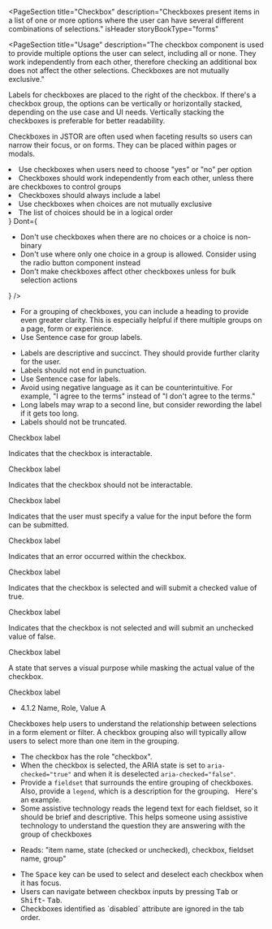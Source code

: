 
<PageSection
  title="Checkbox"
  description="Checkboxes present items in a list of one or more options where the user can have several different combinations of selections."
  isHeader
  storyBookType="forms"
></PageSection>

<PageSection
  title="Usage"
  description="The checkbox component is used to provide multiple options the user can select, including all or none. They work independently from each other, therefore checking an additional box does not affect the other selections. Checkboxes are not mutually exclusive."
>
  <PageSection title="Alignment" subSectionLevel={1}>
    <p>
      Labels for checkboxes are placed to the right of the checkbox. If there's a checkbox group,
      the options can be vertically or horizontally stacked, depending on the use case and UI needs.
      Vertically stacking the checkboxes is preferable for better readability.
    </p>
  </PageSection>
  <PageSection title="Placement" subSectionLevel={1}>
    <p>
      Checkboxes in JSTOR are often used when faceting results so users can narrow their focus, or
      on forms. They can be placed within pages or modals.
    </p>
  </PageSection>
</PageSection>

<PageSection title="Best practices">
  <BestPractices
    Do={
      <ul>
        <li>Use checkboxes when users need to choose "yes" or "no" per option</li>
        <li>
          Checkboxes should work independently from each other, unless there are checkboxes to
          control groups
        </li>
        <li>Checkboxes should always include a label</li>
        <li>Use checkboxes when choices are not mutually exclusive</li>
        <li>The list of choices should be in a logical order</li>
      </ul>
    }
    Dont={
      <ul>
        <li>Don't use checkboxes when there are no choices or a choice is non-binary</li>
        <li>
          Don't use where only one choice in a group is allowed. Consider using the radio button
          component instead
        </li>
        <li>Don't make checkboxes affect other checkboxes unless for bulk selection actions</li>
      </ul>
    }
  />
</PageSection>

<PageSection title="Content guidelines">
  <PageSection title="Group labels (optional)" subSectionLevel={1}>
    <ul>
      <li>
        For a grouping of checkboxes, you can include a heading to provide even greater clarity.
        This is especially helpful if there multiple groups on a page, form or experience.
      </li>
      <li>Use Sentence case for group labels.</li>
    </ul>
  </PageSection>
  <PageSection title="Labels" subSectionLevel={1}>
    <ul>
      <li>
        Labels are descriptive and succinct. They should provide further clarity for the user.
      </li>
      <li>Labels should not end in punctuation.</li>
      <li>Use Sentence case for labels.</li>
      <li>
        Avoid using negative language as it can be counterintuitive. For example, "I agree to the
        terms" instead of "I don't agree to the terms."
      </li>
      <li>
        Long labels may wrap to a second line, but consider rewording the label if it gets too long.
      </li>
      <li>Labels should not be truncated.</li>
    </ul>
  </PageSection>
</PageSection>

<PageSection title="Variants">
  <PageSection
    title="onBackground"
    subSectionLevel={1}
    description="In cases where the background containing the checkbox will be a dark color or, in cases where the theme of the page/component would be dark, use the onBackground variant checkbox."
  >
    <div
      style={{
        background: 'var(--pharos-color-marble-gray-10)',
        padding: 'var(--pharos-spacing-1-x)',
      }}
    >
      <Canvas>
        <PharosCheckbox onBackground>
          <span slot="label">Checkbox label</span>
        </PharosCheckbox>
      </Canvas>
    </div>
  </PageSection>
</PageSection>
<PageSection title="States">
  <PageSection title="Default" subSectionLevel={1}>
    <p>Indicates that the checkbox is interactable.</p>
    <Canvas>
      <PharosCheckbox>
        <span slot="label">Checkbox label</span>
      </PharosCheckbox>
    </Canvas>
  </PageSection>
  <PageSection title="Disabled" subSectionLevel={1}>
    <p>Indicates that the checkbox should not be interactable.</p>
    <Canvas>
      <PharosCheckbox disabled>
        <span slot="label">Checkbox label</span>
      </PharosCheckbox>
    </Canvas>
  </PageSection>
  <PageSection title="Required" subSectionLevel={1}>
    <p>
      Indicates that the user must specify a value for the input before the form can be submitted.
    </p>
    <Canvas>
      <PharosCheckbox required>
        <span slot="label">Checkbox label</span>
      </PharosCheckbox>
    </Canvas>
  </PageSection>
  <PageSection title="Error" subSectionLevel={1}>
    <p>Indicates that an error occurred within the checkbox.</p>
    <Canvas>
      <PharosCheckbox
        required
        invalidated
        message="This field is required, please make a selection."
      >
        <span slot="label">Checkbox label</span>
      </PharosCheckbox>
    </Canvas>
  </PageSection>
  <PageSection title="Checked" subSectionLevel={1}>
    <p>Indicates that the checkbox is selected and will submit a checked value of true.</p>
    <Canvas>
      <PharosCheckbox checked>
        <span slot="label">Checkbox label</span>
      </PharosCheckbox>
    </Canvas>
  </PageSection>
  <PageSection title="Unchecked" subSectionLevel={1}>
    <p>Indicates that the checkbox is not selected and will submit an unchecked value of false.</p>
    <Canvas>
      <PharosCheckbox>
        <span slot="label">Checkbox label</span>
      </PharosCheckbox>
    </Canvas>
  </PageSection>
  <PageSection title="Indeterminate" subSectionLevel={1}>
    <p>A state that serves a visual purpose while masking the actual value of the checkbox.</p>
    <Canvas>
      <PharosCheckbox indeterminate checked>
        <span slot="label">Checkbox label</span>
      </PharosCheckbox>
    </Canvas>
  </PageSection>
</PageSection>

<PageSection title="Accessibility">
  <PageSection subSectionLevel={1} title="Relevant WCAG guidelines">
    <ul>
      <li>
        <PharosLink href="https://www.w3.org/WAI/WCAG21/Understanding/name-role-value">
          4.1.2 Name, Role, Value A
        </PharosLink>
      </li>
    </ul>
  </PageSection>
  <PageSection subSectionLevel={1} title="Importance">
    Checkboxes help users to understand the relationship between selections in a form element or
    filter. A checkbox grouping also will typically allow users to select more than one item in the
    grouping.
  </PageSection>
  <PageSection subSectionLevel={1} title="Code expectations">
    <ul>
      <li> The checkbox has the role "checkbox". </li>
      <li>
        When the checkbox is selected, the ARIA state is set to <code>aria-checked="true"</code> and
        when it is deselected <code>aria-checked="false"</code>.
      </li>
      <li>
        Provide a <code>fieldset</code> that surrounds the entire grouping of checkboxes. Also,
        provide a <code>legend</code>, which is a description for the grouping. &nbsp;
        <PharosLink
          href="https://www.w3.org/WAI/tutorials/forms/grouping/#checkboxes"
          target="_blank"
        >
          Here's an example.
        </PharosLink>
      </li>
      <li>
        Some assistive technology reads the legend text for each fieldset, so it should be brief and
        descriptive. This helps someone using assistive technology to understand the question they
        are answering with the group of checkboxes
      </li>
    </ul>
  </PageSection>
  <PageSection subSectionLevel={1} title="Expected actions">
    <PageSection subSectionLevel={2} title="Screen reader">
      <ul>
        <li>Reads: "item name, state (checked or unchecked), checkbox, fieldset name, group" </li>
      </ul>
    </PageSection>
    <PageSection subSectionLevel={2} title="Keyboard">
      <ul>
        <li>
          The <kbd>Space</kbd> key can be used to select and deselect each checkbox when it has
          focus.
        </li>
        <li>
          Users can navigate between checkbox inputs by pressing <kbd>Tab</kbd> or <kbd>Shift</kbd>-
          <kbd>Tab</kbd>.
        </li>
        <li>Checkboxes identified as `disabled` attribute are ignored in the tab order.</li>
      </ul>
    </PageSection>
  </PageSection>
</PageSection>

